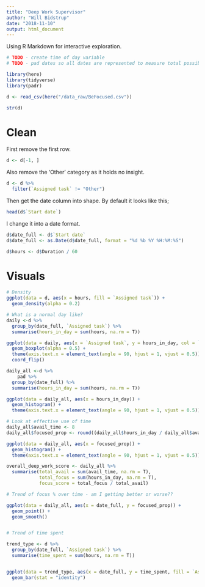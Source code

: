 ```yaml
---
title: "Deep Work Supervisor"
author: "Will Bidstrup"
date: "2018-11-10"
output: html_document
---
```


Using R Markdown for interactive exploration.  

```r
# TODO - create time of day variable 
# TODO - pad dates so all dates are represented to measure total possible time
```


```r
library(here)
library(tidyverse)
library(padr)
```

```r
d <- read_csv(here("/data_raw/BeFocused.csv"))
```

```r
str(d)
```

# Clean  

First remove the first row.  

```r
d <- d[-1, ]
```

Also remove the 'Other' category as it holds no insight.  

```r
d <- d %>%
  filter(`Assigned task` != "Other")
```

Then get the date column into shape. By default it looks like this;  

```r
head(d$`Start date`)
```

I change it into a date format.  

```r
d$date_full <- d$`Start date`
d$date_full <- as.Date(d$date_full, format = "%d %b %Y %H:%M:%S")

```


```r
d$hours <- d$Duration / 60
```


# Visuals

```r
# Density
ggplot(data = d, aes(x = hours, fill = `Assigned task`)) +
  geom_density(alpha = 0.2)
```


```r
# What is a normal day like?
daily <-d %>%
  group_by(date_full, `Assigned task`) %>%
  summarise(hours_in_day = sum(hours, na.rm = T))

ggplot(data = daily, aes(x = `Assigned task`, y = hours_in_day, col = `Assigned task`)) +
  geom_boxplot(alpha = 0.5) +
  theme(axis.text.x = element_text(angle = 90, hjust = 1, vjust = 0.5)) +
  coord_flip()
```


```r
daily_all <-d %>%
    pad %>%
  group_by(date_full) %>%
  summarise(hours_in_day = sum(hours, na.rm = T))

ggplot(data = daily_all, aes(x = hours_in_day)) +
  geom_histogram() +
  theme(axis.text.x = element_text(angle = 90, hjust = 1, vjust = 0.5)) 
```



```r
# Look at effective use of time
daily_all$avail_time <- 8
daily_all$focused_prop <- round((daily_all$hours_in_day / daily_all$avail_time), digits = 2)

ggplot(data = daily_all, aes(x = focused_prop)) +
  geom_histogram() +
  theme(axis.text.x = element_text(angle = 90, hjust = 1, vjust = 0.5)) 

```

```r
overall_deep_work_score <- daily_all %>%
  summarise(total_avail = sum(avail_time, na.rm = T),
            total_focus = sum(hours_in_day, na.rm = T),
            focus_score = total_focus / total_avail) 
```



```r
# Trend of focus % over time - am I getting better or worse??

ggplot(data = daily_all, aes(x = date_full, y = focused_prop)) +
  geom_point() +
  geom_smooth()



```



```r
# Trend of time spent

trend_type <- d %>%
  group_by(date_full, `Assigned task`) %>%
  summarise(time_spent = sum(hours, na.rm = T))


ggplot(data = trend_type, aes(x = date_full, y = time_spent, fill = `Assigned task`)) +
  geom_bar(stat = "identity")

```

